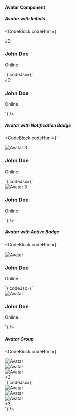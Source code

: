 ---
---


#### Avatar Component

##### Avatar with Initials

<ResponsivePreview>
    <AvatarwithInitials />
</ResponsivePreview>

<CodeBlock
  codeHtml={`<div class="flex items-center">
  <div class="flex h-12 w-12 items-center justify-center rounded-full bg-indigo-500 text-2xl font-semibold text-white">JD</div>
  <div class="ml-4">
    <h3 class="text-lg font-semibold">John Doe</h3>
    <p class="text-gray-600">Online</p>
  </div>
</div>`}
  codeJsx={`<div className="flex items-center">
  <div className="flex h-12 w-12 items-center justify-center rounded-full bg-indigo-500 text-2xl font-semibold text-white">JD</div>
  <div className="ml-4">
    <h3 className="text-lg font-semibold">John Doe</h3>
    <p className="text-gray-600">Online</p>
  </div>
</div>`}
/>

##### Avatar with Notification Badge

<ResponsivePreview>
    <AvatarwithNotificationBadge />
</ResponsivePreview>

<CodeBlock
  codeHtml={`<div class="flex items-center">
  <div class="relative">
    <img class="h-12 w-12 rounded-full" src="https://source.unsplash.com/random/100x100?face" alt="Avatar" />
    <span class="absolute right-0 top-0 block rounded-full bg-red-500 px-2 py-1 text-xs text-white"> 3 </span>
  </div>
  <div class="ml-4">
    <h3 class="text-lg font-semibold">John Doe</h3>
    <p class="text-gray-600">Online</p>
  </div>
</div>`}
  codeJsx={`<div className="flex items-center">
  <div className="relative">
    <img className="h-12 w-12 rounded-full" src="https://source.unsplash.com/random/100x100?face" alt="Avatar" />
    <span className="absolute right-0 top-0 block rounded-full bg-red-500 px-2 py-1 text-xs text-white"> 3 </span>
  </div>
  <div className="ml-4">
    <h3 className="text-lg font-semibold">John Doe</h3>
    <p className="text-gray-600">Online</p>
  </div>
</div>`}
/>

##### Avatar with Active Badge

<ResponsivePreview>
    <AvatarwithActiveBadge />
</ResponsivePreview>

<CodeBlock
  codeHtml={`<div class="flex items-center">
  <div class="avatar relative">
    <img class="h-12 w-12 rounded-full" src="https://source.unsplash.com/random/100x100?face" alt="Avatar" />
    <span class="absolute bottom-0 right-0 block h-3 w-3 rounded-full bg-green-500 ring-2 ring-white"></span>
  </div>
  <div class="ml-4">
    <h3 class="text-lg font-semibold">John Doe</h3>
    <p class="text-gray-600">Online</p>
  </div>
</div>`}
  codeJsx={`<div className="flex items-center">
  <div className="avatar relative">
    <img className="h-12 w-12 rounded-full" src="https://source.unsplash.com/random/100x100?face" alt="Avatar" />
    <span className="absolute bottom-0 right-0 block h-3 w-3 rounded-full bg-green-500 ring-2 ring-white"></span>
  </div>
  <div className="ml-4">
    <h3 className="text-lg font-semibold">John Doe</h3>
    <p className="text-gray-600">Online</p>
  </div>
</div>`}
/>

##### Avatar Group

<ResponsivePreview>
    <AvatarGroup />
</ResponsivePreview>

<CodeBlock
  codeHtml={`<div class="flex -space-x-4">
  <div>
    <img class="h-12 w-12 rounded-full border-2 border-white" src="https://source.unsplash.com/random/100x100?face" alt="Avatar" />
  </div>
  <div>
    <img class="h-12 w-12 rounded-full border-2 border-white" src="https://source.unsplash.com/random/100x100?face" alt="Avatar" />
  </div>
  <div>
    <img class="h-12 w-12 rounded-full border-2 border-white" src="https://source.unsplash.com/random/100x100?face" alt="Avatar" />
  </div>
  <div class="flex h-12 w-12 items-center justify-center rounded-full bg-gray-400 text-2xl font-semibold text-white">+3</div>
</div>`}
  codeJsx={`<div className="flex -space-x-4">
  <div>
    <img className="h-12 w-12 rounded-full border-2 border-white" src="https://source.unsplash.com/random/100x100?face" alt="Avatar" />
  </div>
  <div>
    <img className="h-12 w-12 rounded-full border-2 border-white" src="https://source.unsplash.com/random/100x100?face" alt="Avatar" />
  </div>
  <div>
    <img className="h-12 w-12 rounded-full border-2 border-white" src="https://source.unsplash.com/random/100x100?face" alt="Avatar" />
  </div>
  <div className="flex h-12 w-12 items-center justify-center rounded-full bg-gray-400 text-2xl font-semibold text-white">+3</div>
</div>`}
/>
